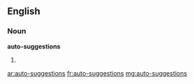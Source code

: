 ==English==

===Noun===
'''auto-suggestions'''

# {{plural of|auto-suggestion}}

[[ar:auto-suggestions]]
[[fr:auto-suggestions]]
[[mg:auto-suggestions]]
